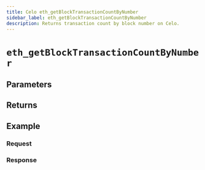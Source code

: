 ```yaml
---
title: Celo eth_getBlockTransactionCountByNumber
sidebar_label: eth_getBlockTransactionCountByNumber
description: Returns transaction count by block number on Celo.
---
```




# `eth_getBlockTransactionCountByNumber`

<Description />

## Parameters


<Params />

## Returns


<Returns />

## Example


<Example />

### Request


<Request />

### Response


<Response />
